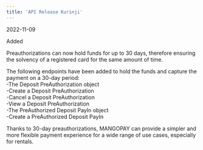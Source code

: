 ```yaml
---  
title: 'API Release Kurinji'  
---  
```

<span class="date">2022-11-09</span>  
  
  
<div class="pill pill-green">Added</div>  
  

Preauthorizations can now hold funds for up to 30 days, therefore ensuring the solvency of a registered card for the same amount of time.  

The following endpoints have been added to hold the funds and capture the payment on a 30-day period:  
-The Deposit PreAuthorization object  
-Create a Deposit PreAuthorization  
-Cancel a Deposit PreAuthorization  
-View a Deposit PreAuthorization  
-The PreAuthorized Deposit PayIn object  
-Create a PreAuthorized Deposit PayIn  

Thanks to 30-day preauthorizations, MANGOPAY can provide a simpler and more flexible payment experience for a wide range of use cases, especially for rentals.